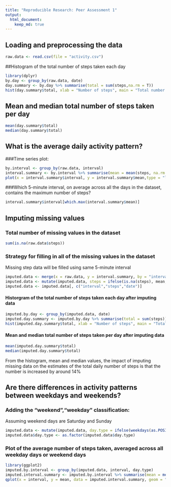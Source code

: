 ```yaml
---
title: "Reproducible Research: Peer Assessment 1"
output: 
  html_document:
    keep_md: true
---
```



## Loading and preprocessing the data
```r
raw.data <- read.csv(file = "activity.csv")
```

##Histogram of the total number of steps taken each day
```r
library(dplyr)
by.day <- group_by(raw.data, date)
day.summary <- by.day %>% summarise(total = sum(steps,na.rm = T))
hist(day.summary$total, xlab = "Number of steps", main = "Total number of steps taken each day")
```

## Mean and median total number of steps taken per day
```r
mean(day.summary$total)
median(day.summary$total)
```

## What is the average daily activity pattern?
###Time series plot:
```r
by.interval <- group_by(raw.data, interval)
interval.summary <- by.interval %>% summarise(mean = mean(steps, na.rm = T))
plot(x = interval.summary$interval, y = interval.summary$mean,type = "l", xlab = "Interval", ylab = "Average steps")
```

###Which 5-minute interval, on average across all the days in the dataset, contains the maximum number of steps?
```r
interval.summary$interval[which.max(interval.summary$mean)]
```

## Imputing missing values
### Total number of missing values in the dataset
```r
sum(is.na(raw.data$steps))
```
### Strategy for filling in all of the missing values in the dataset
Missing step data will be filled using same 5-minute interval
```r
imputed.data <- merge(x = raw.data, y = interval.summary, by = "interval")
imputed.data <- mutate(imputed.data, steps = ifelse(is.na(steps), mean, steps)) %>% arrange(date)
imputed.data <- imputed.data[, c("interval","steps","date")]
```
#### Historgram of the total number of steps taken each day after imputing data
```r
imputed.by.day <- group_by(imputed.data, date)
imputed.day.summary <- imputed.by.day %>% summarise(total = sum(steps))
hist(imputed.day.summary$total, xlab = "Number of steps", main = "Total number of steps taken each day")
```

#### Mean and median total number of steps taken per day after imputing data
```r
mean(imputed.day.summary$total)
median(imputed.day.summary$total)
```
From the histogram, mean and median values,  the impact of imputing missing data on the estimates of the total daily number of steps is that the number is increased by around 14%

## Are there differences in activity patterns between weekdays and weekends?
### Adding the "weekend","weekday" classification:
Assuming weekend days are Saturday and Sunday
```r
imputed.data <- mutate(imputed.data, day.type = ifelse(weekdays(as.POSIXct(date)) %in% c("Saturday", "Sunday"), "weekend","weekday"))
imputed.data$day.type <- as.factor(imputed.data$day.type)
```

### Plot of the average number of steps taken, averaged across all weekday days or weekend days 
```r
library(ggplot2)
imputed.by.interval <- group_by(imputed.data, interval, day.type)
imputed.interval.summary <- imputed.by.interval %>% summarise(mean = mean(steps))
qplot(x = interval, y = mean, data = imputed.interval.summary, geom = "line", xlab="Interval", ylab="Number of steps") + facet_wrap(~day.type,ncol=1)
```

